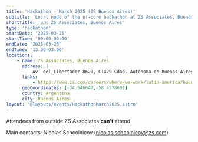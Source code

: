 ```yaml
---
title: 'Hackathon - March 2025 (ZS Buenos Aires)'
subtitle: 'Local node of the nf-core hackathon at ZS Associates, Buenos Aires'
shortTitle: '🇦🇷 ZS Associates, Buenos Aires'
type: 'hackathon'
startDate: '2025-03-25'
startTime: '09:00-03:00'
endDate: '2025-03-26'
endTime: '13:00-03:00'
locations:
    - name: ZS Associates, Buenos Aires
      address: |
          Av. del Libertador 8620, C1429 Cdad. Autónoma de Buenos Aires, Argentina
      links:
          - https://www.zs.com/careers/where-we-work/latin-america/buenos-aires
      geoCoordinates: [-34.546647,-58.4578691]
      country: Argentina
      city: Buenos Aires
layout: '@layouts/events/HackathonMarch2025.astro'
---
```


Attendees from outside ZS Associates **can't** attend.

Main contacts: Nicolas Schcolnicov ([nicolas.schcolnicov@zs.com](mailto:nicolas.schcolnicov@zs.com))
